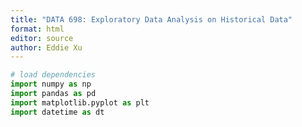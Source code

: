 ```yaml
---
title: "DATA 698: Exploratory Data Analysis on Historical Data"
format: html
editor: source
author: Eddie Xu
---
```


```python
# load dependencies
import numpy as np
import pandas as pd
import matplotlib.pyplot as plt
import datetime as dt
```

```python
```